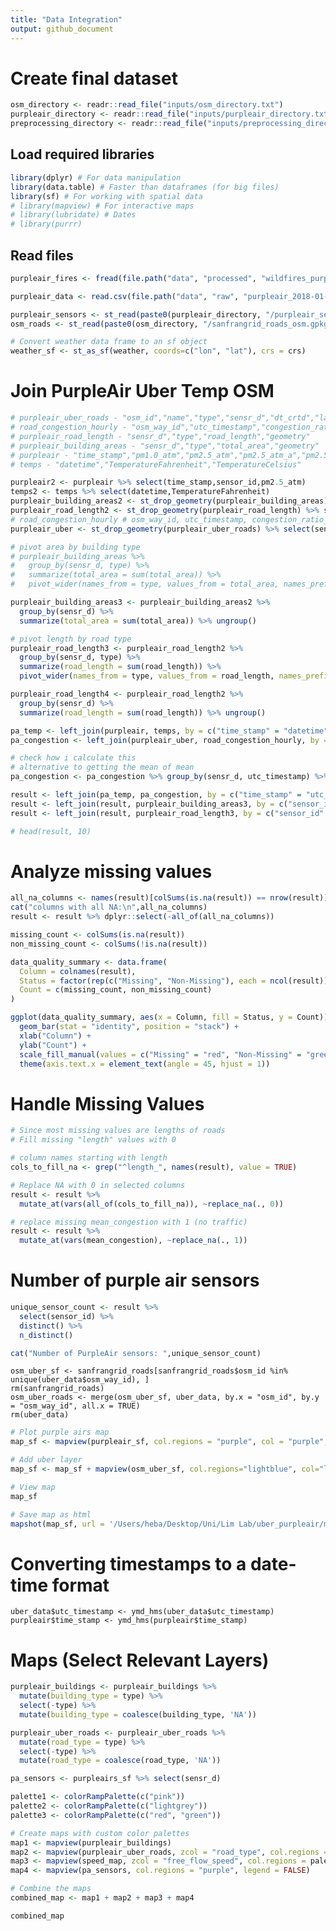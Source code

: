 ```yaml
---
title: "Data Integration"
output: github_document
---
```


# Create final dataset

```r
osm_directory <- readr::read_file("inputs/osm_directory.txt")
purpleair_directory <- readr::read_file("inputs/purpleair_directory.txt")
preprocessing_directory <- readr::read_file("inputs/preprocessing_directory.txt")
```

## Load required libraries
```r
library(dplyr) # For data manipulation
library(data.table) # Faster than dataframes (for big files)
library(sf) # For working with spatial data
# library(mapview) # For interactive maps
# library(lubridate) # Dates
# library(purrr) 
```

## Read files
```r
purpleair_fires <- fread(file.path("data", "processed", "wildfires_purpleair_dates.csv")) %>% select(-fire_id)

purpleair_data <- read.csv(file.path("data", "raw", "purpleair_2018-01-01_2019-12-31.csv"))

purpleair_sensors <- st_read(paste0(purpleair_directory, "/purpleair_sensors.gpkg"), quiet = TRUE)
osm_roads <- st_read(paste0(osm_directory, "/sanfrangrid_roads_osm.gpkg"), quiet = TRUE)
```

```r
# Convert weather data frame to an sf object
weather_sf <- st_as_sf(weather, coords=c("lon", "lat"), crs = crs)
```



# Join PurpleAir Uber Temp OSM
```r
# purpleair_uber_roads - "osm_id","name","type","sensr_d","dt_crtd","last_sn","geometry"
# road_congestion_hourly - "osm_way_id","utc_timestamp","congestion_ratio_mean"
# purpleair_road_length - "sensr_d","type","road_length","geometry"   
# purpleair_building_areas - "sensr_d","type","total_area","geometry"  
# purpleair - "time_stamp","pm1.0_atm","pm2.5_atm","pm2.5_atm_a","pm2.5_atm_b","sensor_id"
# temps - "datetime","TemperatureFahrenheit","TemperatureCelsius"   

purpleair2 <- purpleair %>% select(time_stamp,sensor_id,pm2.5_atm)
temps2 <- temps %>% select(datetime,TemperatureFahrenheit)
purpleair_building_areas2 <- st_drop_geometry(purpleair_building_areas) %>% select(sensr_d,type,total_area)
purpleair_road_length2 <- st_drop_geometry(purpleair_road_length) %>% select(sensr_d,type,road_length = rd_lngt)
# road_congestion_hourly # osm_way_id, utc_timestamp, congestion_ratio_mean
purpleair_uber <- st_drop_geometry(purpleair_uber_roads) %>% select(sensr_d,osm_id)

# pivot area by building type
# purpleair_building_areas %>%
#   group_by(sensr_d, type) %>%
#   summarize(total_area = sum(total_area)) %>%
#   pivot_wider(names_from = type, values_from = total_area, names_prefix = "area_")

purpleair_building_areas3 <- purpleair_building_areas2 %>%
  group_by(sensr_d) %>%
  summarize(total_area = sum(total_area)) %>% ungroup()

# pivot length by road type
purpleair_road_length3 <- purpleair_road_length2 %>%
  group_by(sensr_d, type) %>%
  summarize(road_length = sum(road_length)) %>%
  pivot_wider(names_from = type, values_from = road_length, names_prefix = "length_") %>% ungroup()

purpleair_road_length4 <- purpleair_road_length2 %>%
  group_by(sensr_d) %>%
  summarize(road_length = sum(road_length)) %>% ungroup()

pa_temp <- left_join(purpleair, temps, by = c("time_stamp" = "datetime"))
pa_congestion <- left_join(purpleair_uber, road_congestion_hourly, by = c("osm_id" = "osm_way_id"))

# check how i calculate this
# alternative to getting the mean of mean
pa_congestion <- pa_congestion %>% group_by(sensr_d, utc_timestamp) %>% summarize(mean_congestion = mean(congestion_ratio_mean)) %>% ungroup()

result <- left_join(pa_temp, pa_congestion, by = c("time_stamp" = "utc_timestamp", "sensor_id" = "sensr_d"))
result <- left_join(result, purpleair_building_areas3, by = c("sensor_id" = "sensr_d"))
result <- left_join(result, purpleair_road_length3, by = c("sensor_id" = "sensr_d"))

# head(result, 10)

```


# Analyze missing values
```r

all_na_columns <- names(result)[colSums(is.na(result)) == nrow(result)]
cat("columns with all NA:\n",all_na_columns)
result <- result %>% dplyr::select(-all_of(all_na_columns))

missing_count <- colSums(is.na(result))
non_missing_count <- colSums(!is.na(result))

data_quality_summary <- data.frame(
  Column = colnames(result),
  Status = factor(rep(c("Missing", "Non-Missing"), each = ncol(result))),
  Count = c(missing_count, non_missing_count)
)

ggplot(data_quality_summary, aes(x = Column, fill = Status, y = Count)) +
  geom_bar(stat = "identity", position = "stack") +
  xlab("Column") +
  ylab("Count") +
  scale_fill_manual(values = c("Missing" = "red", "Non-Missing" = "green")) +
  theme(axis.text.x = element_text(angle = 45, hjust = 1))

```
# Handle Missing Values
```r
# Since most missing values are lengths of roads
# Fill missing "length" values with 0

# column names starting with length
cols_to_fill_na <- grep("^length_", names(result), value = TRUE)

# Replace NA with 0 in selected columns
result <- result %>%
  mutate_at(vars(all_of(cols_to_fill_na)), ~replace_na(., 0))

# replace missing mean_congestion with 1 (no traffic)
result <- result %>%
  mutate_at(vars(mean_congestion), ~replace_na(., 1))
```

# Number of purple air sensors
``` r
unique_sensor_count <- result %>%
  select(sensor_id) %>%
  distinct() %>%
  n_distinct()

cat("Number of PurpleAir sensors: ",unique_sensor_count)
```

```{}
osm_uber_sf <- sanfrangrid_roads[sanfrangrid_roads$osm_id %in% unique(uber_data$osm_way_id), ]
rm(sanfrangrid_roads)
osm_uber_roads <- merge(osm_uber_sf, uber_data, by.x = "osm_id", by.y = "osm_way_id", all.x = TRUE)
rm(uber_data)
```

```r
# Plot purple airs map
map_sf <- mapview(purpleair_sf, col.regions = "purple", col = "purple", cex = 0.1, legend = FALSE)

# Add uber layer
map_sf <- map_sf + mapview(osm_uber_sf, col.regions="lightblue", col="lightblue")

# View map
map_sf

# Save map as html
mapshot(map_sf, url = '/Users/heba/Desktop/Uni/Lim Lab/uber_purpleair/map_sf.html')
```

# Converting timestamps to a date-time format
```timestamps
uber_data$utc_timestamp <- ymd_hms(uber_data$utc_timestamp)
purpleair$time_stamp <- ymd_hms(purpleair$time_stamp)
```


# Maps (Select Relevant Layers)
```r
purpleair_buildings <- purpleair_buildings %>%
  mutate(building_type = type) %>%
  select(-type) %>% 
  mutate(building_type = coalesce(building_type, 'NA'))

purpleair_uber_roads <- purpleair_uber_roads %>%
  mutate(road_type = type) %>%
  select(-type) %>%
  mutate(road_type = coalesce(road_type, 'NA'))

pa_sensors <- purpleairs_sf %>% select(sensr_d)

palette1 <- colorRampPalette(c("pink"))
palette2 <- colorRampPalette(c("lightgrey"))
palette3 <- colorRampPalette(c("red", "green"))

# Create maps with custom color palettes
map1 <- mapview(purpleair_buildings)
map2 <- mapview(purpleair_uber_roads, zcol = "road_type", col.regions = palette2,col = palette2)
map3 <- mapview(speed_map, zcol = "free_flow_speed", col.regions = palette3, col = palette3)
map4 <- mapview(pa_sensors, col.regions = "purple", legend = FALSE)

# Combine the maps
combined_map <- map1 + map2 + map3 + map4

combined_map
```
